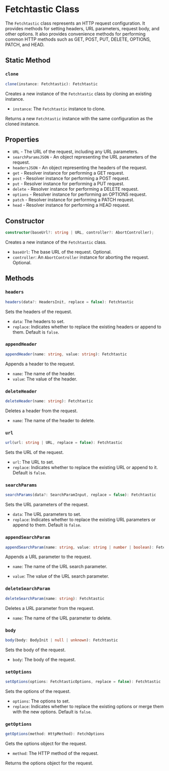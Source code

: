 # Fetchtastic Class

The `Fetchtastic` class represents an HTTP request configuration. It provides methods for setting headers, URL parameters, request body, and other options. It also provides convenience methods for performing common HTTP methods such as GET, POST, PUT, DELETE, OPTIONS, PATCH, and HEAD.

## Static Method

### `clone`

```typescript
clone(instance: Fetchtastic): Fetchtastic
```

Creates a new instance of the `Fetchtastic` class by cloning an existing instance.

-   `instance`: The `Fetchtastic` instance to clone.

Returns a new `Fetchtastic` instance with the same configuration as the cloned instance.

## Properties

-   `URL` - The URL of the request, including any URL parameters.
-   `searchParamsJSON` - An object representing the URL parameters of the request.
-   `headersJSON` - An object representing the headers of the request.
-   `get` - Resolver instance for performing a GET request.
-   `post` - Resolver instance for performing a POST request.
-   `put` - Resolver instance for performing a PUT request.
-   `delete` - Resolver instance for performing a DELETE request.
-   `options` - Resolver instance for performing an OPTIONS request.
-   `patch` - Resolver instance for performing a PATCH request.
-   `head` - Resolver instance for performing a HEAD request.

## Constructor

```typescript
constructor(baseUrl?: string | URL, controller?: AbortController);
```

Creates a new instance of the `Fetchtastic` class.

-   `baseUrl`: The base URL of the request. Optional.
-   `controller`: An `AbortController` instance for aborting the request. Optional.

## Methods

### `headers`

```typescript
headers(data?: HeadersInit, replace = false): Fetchtastic
```

Sets the headers of the request.

-   `data`: The headers to set.
-   `replace`: Indicates whether to replace the existing headers or append to them. Default is `false`.

### `appendHeader`

```typescript
appendHeader(name: string, value: string): Fetchtastic
```

Appends a header to the request.

-   `name`: The name of the header.
-   `value`: The value of the header.

### `deleteHeader`

```typescript
deleteHeader(name: string): Fetchtastic
```

Deletes a header from the request.

-   `name`: The name of the header to delete.

### `url`

```typescript
url(url: string | URL, replace = false): Fetchtastic
```

Sets the URL of the request.

-   `url`: The URL to set.
-   `replace`: Indicates whether to replace the existing URL or append to it. Default is `false`.

### `searchParams`

```typescript
searchParams(data?: SearchParamInput, replace = false): Fetchtastic
```

Sets the URL parameters of the request.

-   `data`: The URL parameters to set.
-   `replace`: Indicates whether to replace the existing URL parameters or append to them. Default is `false`.

### `appendSearchParam`

```typescript
appendSearchParam(name: string, value: string | number | boolean): Fetchtastic
```

Appends a URL parameter to the request.

-   `name`: The name of the URL search parameter.

-   `value`: The value of the URL search parameter.

### `deleteSearchParam`

```typescript
deleteSearchParam(name: string): Fetchtastic
```

Deletes a URL parameter from the request.

-   `name`: The name of the URL parameter to delete.

### `body`

```typescript
body(body: BodyInit | null | unknown): Fetchtastic
```

Sets the body of the request.

-   `body`: The body of the request.

### `setOptions`

```typescript
setOptions(options: FetchtasticOptions, replace = false): Fetchtastic
```

Sets the options of the request.

-   `options`: The options to set.
-   `replace`: Indicates whether to replace the existing options or merge them with the new options. Default is `false`.

### `getOptions`

```typescript
getOptions(method: HttpMethod): FetchOptions
```

Gets the options object for the request.

-   `method`: The HTTP method of the request.

Returns the options object for the request.
